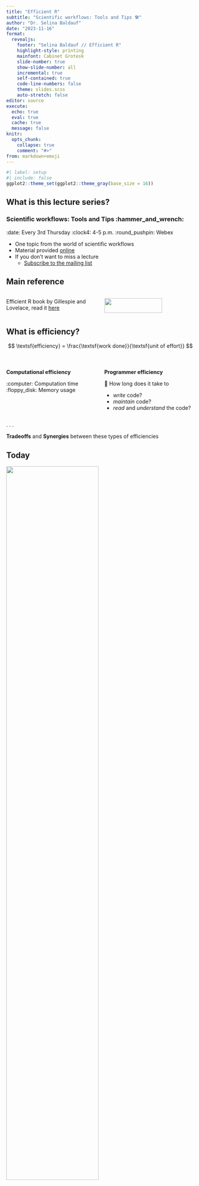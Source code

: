 ```yaml
---
title: "Efficient R"
subtitle: "Scientific workflows: Tools and Tips 🛠️"
author: "Dr. Selina Baldauf"
date: "2023-11-16"
format: 
  revealjs:
    footer: "Selina Baldauf // Efficient R"
    highlight-style: printing
    mainfont: Cabinet Grotesk
    slide-number: true
    show-slide-number: all
    incremental: true
    self-contained: true
    code-line-numbers: false
    theme: slides.scss
    auto-stretch: false
editor: source
execute: 
  echo: true
  eval: true
  cache: true
  message: false
knitr: 
  opts_chunk: 
    collapse: true
    comment: "#>" 
from: markdown+emoji
---
```


```r
#| label: setup
#| include: false
ggplot2::theme_set(ggplot2::theme_gray(base_size = 16))
```

## What is this lecture series?

### Scientific workflows: Tools and Tips :hammer_and_wrench:

::: nonincremental
:date: Every 3rd Thursday :clock4: 4-5 p.m. :round_pushpin: Webex

-   One topic from the world of scientific workflows
-   Material provided [online](https://selinazitrone.github.io/tools_and_tips/)
-   If you don't want to miss a lecture
    -   [Subscribe to the mailing list](https://lists.fu-berlin.de/listinfo/toolsAndTips)
:::

## Main reference

:::{.columns}

:::{.column width="50%"}

Efficient R book by Gillespie and Lovelace, read it [here](https://bookdown.org/csgillespie/efficientR/)

:::

:::{.column width="50%"}

![](images/2023_11_16_efficient_r/f0_web.png){width=80%}

:::

:::

## What is efficiency?

$$
\textsf{efficiency} = \frac{\textsf{work done}}{\textsf{unit of effort}}
$$
<br>

:::{.columns}

:::{.column width="50%"}

:::{.fragment}

**Computational efficiency**

:::

:::{.fragment}

:computer: Computation time <br>
:floppy_disk: Memory usage

:::

:::

:::{.column width="50%"}

::: {.fragment}

**Programmer efficiency** 

🧍 How long does it take to

:::

- *write* code?
- *maintain* code?
- *read* and *understand* the code?

:::


:::

. . .

**Tradeoffs** and **Synergies** between these types of efficiencies

## Today

:::{.r-stack}

![](images/2023_11_16_efficient_r/pyramid_1.png){width=70% fig-align="center" .fragment}

![](images/2023_11_16_efficient_r/pyramid_2.png){width=70% fig-align="center" .fragment}

![](images/2023_11_16_efficient_r/pyramid_text.png){width=70% fig-align="center" .fragment}


:::

. . .

**Principles** and **tools** on making R programming more effiicent for :computer:

. . .

Check out my talk ["What they forgot to teach you about R"](https://selinazitrone.github.io/tools_and_tips/sessions/01_what_they_forgot.html) for first two levels


# Efficient setup of our tools {visibility="hidden"}

## Efficient setup {visibility="hidden"}

- Regularly update R, R packages and your IDE (RStudio/VS code/...)
  - constantly improved, also regarding efficiency
  - new versions provide new features
- Know your tools
  - Keyboard shortcuts (RStudio: **Help -> Keyboard Shortcuts Help**)
  - Options (RStudio: **Tools -> Global Options**)

## Efficient setup {visibility="hidden"}

- Integrate AI tools (?), e.g.
    - [Github Copilot for RStudio](https://docs.posit.co/ide/user/ide/guide/tools/copilot.html)
      - Free with a Github Pro account (student or teacher)
    - [Package `gptstudio`](https://github.com/MichelNivard/GPTstudio) to integrate LLMs (e.g. ChatGPT)

:::{.callout-note}

These tools are still **in development** and may not be perfect yet. 
Also be aware of the **ethical implications** of using AI tools.

:::

# Efficient project structure and coding style {visibility="hidden"}

## Chaotic projects are inefficient {visibility="hidden"}
  
![Artwork by [Allison Horst](https://allisonhorst.com), CC BY 4.0](images/2023_11_16_efficient_r/02_kitchen_chaos.png){fig-alt="A frustrated looking little monster in front of a very disorganized cooking area, with smoke and fire coming from a pot surrounded by a mess of bowls, utensils, and scattered ingredients." width=85%}

## Good practice R projects and code .... {visibility="hidden"}

... make your life and the life of your collaborators easy.

- This could be a whole other lecture
- Check out my talk ["What they forgot to teach you about R"](https://selinazitrone.github.io/tools_and_tips/sessions/01_what_they_forgot.html) for details, resources and examples

## Clear project structure {visibility="hidden"}

Make it easy to find things

:::{.columns}

:::{.column width="50%"}


- Separate things into folders
  - Use standard templates (see e.g. [here](https://github.com/FellowsFreiesWissen/computational_notebooks) for an example)
- Use RStudio projects
- Include a readme file
- Name your files properly
  - Machine and human readable

:::

:::{.column width="50%"}

![](images/2023_11_16_efficient_r/04_folder_structures_all.png){width=60%}

:::

:::

## Write beautiful code {visibility="hidden"}

:::{.columns}

:::{.column width="50%"}

- Write code that others (i.e. future you) can understand
- Follow standards for readable and maintainable code
- For R: [tidyverse style guide](https://style.tidyverse.org/index.html)
- Style your code automatically using [`styler` package](https://styler.r-lib.org/)
  - Checkout [this guide](https://selinazitrone.github.io/intro-r-data-analysis/sessions/11_good-practice.html#use-the-styler-package) on how to set it up in RStudio

:::

:::{.column width="50%"}

![Artwork by [Allison Horst](https://allisonhorst.com), CC BY 4.0](images/2023_11_16_efficient_r/17_beatuiful_code.png)

:::

:::

# Efficient R code and optimization {.slide-purple}

:::{.columns}

:::{.column width="50%"}

> How can I make my R code faster?

:::

:::{.column width="50%"}

![](images/2023_11_16_efficient_r/pyramid_text.png)

:::

:::



## Is R slow?

- R is slow compared to other programming languages (e.g. C++).
  - R is designed to make programming easy, not fast

- R is not designed to be memory efficient
  
- But: [R is fast and memory efficient enough]{.highlight-purple} for most tasks.

## Should I optimize?

. . .

> It’s easy to get caught up in trying to remove all bottlenecks. Don’t! [Your time is valuable and is better spent analysing your data]{.highlight-purple}, not eliminating possible inefficiencies in your code. **Be pragmatic**: don’t spend hours of your time to save seconds of computer time.<br>
(Hadley Wickham in [Advanced R](https://adv-r.hadley.nz/perf-improve.html))

. . .

#### Think about

- How much time do I **save** by optimizing? 
- **How often** do I run the code?
- How much time do I **spend** optimizing?

::: {.fragment} 

Often: Trade-off between **readability** and **efficiency**

:::

## Should I optimize?

If your code is to slow for you, you can go through these steps:

1. If possible, **run the code somewhere else**

## Run the code somewhere else

::: {.fragment .nonincremental}

- For this, RStudio has **background jobs**

![](images/2023_11_16_efficient_r/background_job.png){width=50%}

:::

- Or: run it on a cluster (e.g. [FU Curta](https://www.fu-berlin.de/en/sites/high-performance-computing/Rechenressourcen/index.html))

## Should I optimize?

If your code is to slow for you, you can go through these steps:

:::{.nonincremental}

1. If possible, **run the code somewhere else**

:::

2. **Identify the critical** (slow) **parts** of your code
3. Then **optimize only the bottlenecks**

# Identify critical parts of your code

> **Profiling** & **Benchmarking** to measure the speed and memory use of your code

## Profiling R code

What are the speed & memory bottlenecks in my code?

- Use the [`profvis` package](https://rstudio.github.io/profvis/)

## Profiling R code

You can profile a section of code like this:

```r
#| label: profvis
#| code-line-numbers: 1-2|3-6|8-14|7-15 
# install.packages("profvis")
library(profvis)

# Create a data frame with 150 columns and 400000 rows
df <- data.frame(matrix(rnorm(150 * 400000), nrow = 400000))

profvis({
  # Calculate mean of each column and put it in a vector
  means <- apply(df, 2, mean)

  # Subtract mean from each value in the table
  for (i in seq_along(means)) {
    df[, i] <- df[, i] - means[i]
  }
})
```

## Profiling R code

Profvis flame graph shows time and memory spent in each line of code.

![](images/2023_11_16_efficient_r/profvis-flame.png)

## Profiling R code

Profvis data view for details on time spent in each function in the call stack.

![](images/2023_11_16_efficient_r/profvis-data.png)

## Profiling R code

You can also interactively profile code in RStudio:

::: {.nonincremental}

- Go to **Profile -> Start profiling**
- Now interactively run the code you want to profile
- Go to **Profile -> Stop profiling** to see the results

:::

## Profiling R code {visibility="hidden"}

If you have a longer program to profile, the best way is to:

- Wrap the program in a function
- Source the R script with the function
- Use `profvis` function on the sourced function

. . .

```r
#| eval: false
# source the analysis script in which
# the analysis is wrapped in a simple function
source("my_analysis.R")

# profile the analysis function
profvis(my_analysis())
```

## Benchmarking R code

Which version of the code is faster?

. . .

```r
# Fill a data frame in a loop
f1 <- function() {
  x <- data.frame(a = numeric(), b = numeric())
  for (i in 1:1e4) {
    x[i, ] <- c(i, i)
  }
}

# Fill a data frame directly with vectors
f2 <- function() {
  x <- data.frame(a = 1:1e4, b = 1:1e4)
}
```

## Benchmarking R code

Use the `microbenchmark` package to compare the functions:

. . .

```r
#| label: benchmark-f1-f2
#| output-location: fragment
#| code-line-numbers: 1-3|4-9|10-14
# install.packages("microbenchmark")
library(microbenchmark)

compare_functions <- microbenchmark(
  old = f1(),
  new = f2(),
  times = 10 # default is 100
)

compare_functions
```

. . .

We can look at benchmarking results using ggplot

```r
#| eval: false
library(ggplot2)
autoplot(compare_functions)
```


## Benchmarking R code

```r
#| fig-width: 8
#| fig-height: 4.5
#| echo: false
library(ggplot2)
autoplot(compare_functions) + theme_gray(base_size = 16)
```

## Other ways to measure run time {visibility="hidden"}

Use the `tictoc` package to get a quick overview of the time a section of code takes

```r
# install.packages("tictoc")
library(tictoc)

tic()
f1()
toc()

tic()
f2()
toc()
```
 
# Optimize your code

:::{.nonincremental}

- Basic principles
- Data analysis bottlenecks
- Advanced optimization: Parallelization and C++
  
:::

# Basic principles

## Let R do as little as possible

Use fewer function calls and less complex functions

. . .

**Example**:  Calculate mean of every column in a data frame

. . .

```r
#| label: benchmark-colmeans-vs-apply
#| output-location: fragment
#| code-line-numbers: 1-3|4-9|10-13
# A data frame with 1 million rows and 2 columns
x <- data.frame(a = rnorm(1e6), b = rnorm(1e6))

# Example to calculate the mean of each column
microbenchmark(
  apply = apply(x, 2, mean),
  colMeans = colMeans(x),
  times = 10
)
```

## Let R do as little as possible {visibility="hidden"}

Give R as much information as possible

**Example**: Don't let R guess column classes when reading a data frame:

. . .

```r
microbenchmark(
  guess_classes = read.csv(here::here("slides/data/ghg_ems.csv")),
  know_classes = read.csv(here::here("slides/data/ghg_ems.csv"), 
                          colClasses = c("character", "integer", rep("double", 5))),
  times = 10
)
```

## Vectorize your code

- Vectors are central to R programming
- R is optimized for vectorized code
  - Implemented directly in C/Fortran
- Vector operations can often replace for-loops in R
- If there is a vectorized version of a function: Use it

## Vectorize your code

**Example**: Calculate the log of every value in a vector and sum up the result

. . .

```r
#| label: benchmark-vectorization
#| code-line-numbers: 1-3|4-13|14-17
# A vector with 1 million values
x <- 1:1e6

microbenchmark(
  for_loop = {
    log_sum <- 0
    for (i in 1:length(x)) {
      log_sum <- log_sum + log(x[i])
    }
  },
  sum = sum(log(x)),
  times = 10
)
```

## Don't grow objects in a loop {visibility="hidden"}

If you know how big your object will be, pre-allocate it

- This avoids copying the object multiple times

. . .

**Example**: Fill up a data frame in a loop

```r
# Fill up data frame in a loop
f1 <- function() {
  x <- data.frame(a = numeric(), b = numeric())
  for (i in 1:1e4) {
    x[i, ] <- c(i, i)
  }
}

# Fill up data frame in a loop but pre-allocate it
f2 <- function() {
  x <- data.frame(a = numeric(1e4), b = numeric(1e4))
  for (i in 1:1e4) {
    x[i, ] <- c(i, i)
  }
}

```

## Don't grow objects in a loop {visibility="hidden"}

If you know how big your object will be, pre-allocate it

:::{.nonincrmental}

- This avoids copying the object multiple times

:::

**Example**: Fill up a data frame in a loop

```r
microbenchmark(
  no_alloc = f1(),
  pre_alloc = f2(),
  times = 10
)
```


## Don't grow objects in a loop {visibility="hidden"}

Of course, here the even better version would be to fill the data frame directly with vectors:

```r
f3 <- function() {
  x <- data.frame(a = 1:1e4, b = 1:1e4)
}

microbenchmark(
  no_alloc = f1(),
  pre_alloc = f2(),
  no_loop = f3(),
  times = 10
)
```

## For-loops in R

- For-loops are **relatively slow** and it is easy to make them even slower with bad design
- Often they are used when vectorized code would be better

- For loops can often be replaced, e.g. by
  - Functions from the apply family (e.g. `apply`, `lapply`, ...)
  - Vectorized functions (e.g. `sum`, `colMeans`, ...)
  - Vectorized functions from the [`purrr` package](https://purrr.tidyverse.org/) (e.g. `map`)
  
. . .

But: For loops are not necessarily bad, **sometimes** they are the **best solution** and **more readable** than vectorized code.

## Cache variables

If you use a value multiple times, store it in a variable to avoid re-calculation

. . .

**Example**: Calculate column means and normalize them by the standard deviation

. . .

```r
#| label: cache-variables
#| code-line-numbers: 1-3|4-10|11-14
# A matrix with 1000 columns
x <- matrix(rnorm(10000), ncol = 1000)

microbenchmark(
  no_cache = apply(x, 2, function(i) mean(i) / sd(x)),
  cache = {
    sd_x <- sd(x)
    apply(x, 2, function(i) mean(i) / sd_x)
  }
)
```

# Efficient data analysis

## Efficient workflow

- Prepare the data to be clean and concise for analysis
  - Helps to avoid unnecessary calculations
- Save intermediate results
  - Don't re-run time consuming steps if not necessary
- Use the right packages
  - [`tidyverse` packages](https://www.tidyverse.org/) can be quite fast (e.g. `readr`, `dplyr`)
  - [`data.table` package](https://rdatatable.gitlab.io/data.table/) is fast and memory efficienct
  - [`collapse` package](https://sebkrantz.github.io/collapse/index.html) for very fast data manipulation
  
## Read data

**Example:** Read csv data on worldwide emissions of greenhouse gases (~14000 rows, 7 cols).

- Base-R functions to read csv files are:
  - `read.table`
  - `read.csv`
- There are many alternatives to read data, e.g.:
  - `read_csv/read_tsv` from the `readr` package (tidyverse)
  - `fread` from the `data.table` package

## Read data

Compare some alternative reading functions
  
```r
#| label: benchmark-reading-data
#| output-location: slide
file_path_csv <- here::here("slides/data/ghg_ems_large.csv")

compare_input <- microbenchmark::microbenchmark(
  read.csv = read.csv(file_path_csv),
  read_csv = readr::read_csv(file_path_csv, progress = FALSE, show_col_types = FALSE),
  fread = data.table::fread(file_path_csv, showProgress = FALSE),
  times = 10
)

autoplot(compare_input)
```


## Use plain text data

Reading plain text is faster than excel files

```r
#| output-location: slide
file_path_xlsx <- here::here("slides/data/ghg_ems_large.xlsx")

compare_excel <- microbenchmark(
  read_csv = readr::read_csv(file_path_csv, progress = FALSE, show_col_types = FALSE),
  read_excel = readxl::read_excel(file_path_xlsx),
  times = 10
)

autoplot(compare_excel)
```


## Write data

::: {.nonincrmental}

- Base-R functions to write files are:
  - `write.table`
  - `write.csv`
- Faster alternatives are:
  - `write_csv` from the `readr` package (tidyverse)
  - `fwrite` from the `data.table` package

:::

## Write data {visibility="hidden"}

Compare the efficiency of different writing functions:

```r
#| label: benchmark-writing-data
#| eval: false
#| output-location: slide
#| code-line-numbers: 1-7|8-15|16
# create an example with 10000 rows to export
df <- data.frame(
  x = rnorm(10000),
  y = rnorm(10000),
  z = rnorm(10000)
)

compare_output <- microbenchmark::microbenchmark(
  write.csv = write.csv(df, "df.csv"),
  write_csv = readr::write_csv(df, "df.csv"),
  fwrite = data.table::fwrite(df, "df.csv"),
  write_excel = writexl::write_xlsx(df, "df.xlsx"),
  times = 10
)

autoplot(compare_output)
```

## Efficient data manipulation

Different packages offer fast and efficient data manipulation and analysis:

- `dplyr` has a C++ backend and is often faster than base R
- `data.table` is fast and memory efficiency
  - Syntax is quite different from base R and `tidyverse`
- `collapse` is a C++ based package that is specifically developed for fast data analysis
  - Works together with both `tidyverse` and `data.table` workflows
  - Many functions similar to base R or `dplyr` just with prefix "f" (e.g. `fselect`, `fmean`, ...)
  
## Summarize data by group

**Example**: Summarize mean carbon emissions from Electricity by Country

```r
library(data.table)
library(dplyr)
library(collapse)
```

## Summarize data by group

**Example**: Summarize mean carbon emissions from Electricity by Country

```r
#| include: false
ghg_ems <- data.table::fread(here::here("slides/data/ghg_ems.csv"))
```

```r
#| label: functions-summarize-by-group
#| code-line-numbers: 1-7|8-14|15-20
# 1. The data table way
# Convert the data to a data.table
setDT(ghg_ems)
summarize_dt <- function(){
  ghg_ems[, mean(Electricity, na.rm = TRUE), by = Country]
}

# 2. The dplyr way
summarize_dplyr <- function(){
  ghg_ems |>
      group_by(Country) |>
      summarize(mean_e = mean(Electricity, na.rm = TRUE))
}

# 3. The collapse way
summarize_collapse <- function(){
  ghg_ems |>
      fgroup_by(Country) |>
      fsummarise(mean_e = fmean(Electricity))
}
```

## Summarize data by group

**Example**: Summarize mean carbon emissions from Electricity by Country

```r
#| label: benchmark-summarizing-by-group
#| code-line-numbers: 1-7|8-12
# compare the speed of all versions
microbenchmark(
  dplyr = summarize_dplyr(),
  data_table = summarize_dt(),
  collapse = summarize_collapse(),
  times = 10
)
```

## Select columns

**Example**: Select columns Country, Year, Electricity, Transportation

```r
#| label: benchmark-selecting-columns
#| code-line-numbers: 1-6|7-11
#| output-location: fragment
microbenchmark(
  dplyr = select(ghg_ems, Country, Year, Electricity, Transportation),
  data_table = ghg_ems[, .(Country, Electricity, Transportation)],
  collapse = fselect(ghg_ems, Country, Electricity, Transportation),
  times = 10
)
```

# Advanced optimization

> Parallelization and C++

## Parallelization

By default, R works on one core but CPUs have multiple cores

. . .

```r
#| label: find-available-cores
# Find out how many cores you have with the parallel package
# install.packages("parallel")
parallel::detectCores()
```

. . .

::::{.columns}

::: {.column width="50%"}

Sequential

![](images/2023_11_16_efficient_r/sequential.png){width="40%" fig-align="center"}

:::

::: {.column width="50%"}

:::{.fragment}

Parallel

![](images/2023_11_16_efficient_r/parallel.png)

:::

:::

::::

## Parallelization with the futureverse

- `future` is a framework to help you parallelize existing R code
  - Parallel versions of base R apply family
  - Parallel versions of `purrr` functions
  - Parallel versions of `foreach` loops
- Find more details [here](https://www.futureverse.org/)
- Find a tutorial for different use cases [here](https://henrikbengtsson.github.io/future-tutorial-user2022)

## A slow example

Let's create a very slow square root function

```r
slow_sqrt <- function(x){
  Sys.sleep(1) # simulate 1 second of computation time
  sqrt(x)
}
```
<br>

:::{.fragment}

Before you run anything in parallel, tell R how many cores to use:

```r
library(future)
# Plan parallel session with 6 cores
plan(multisession, workers = 6)
```

:::

## Parallel apply functions

To run the function on a vector of numbers we could use

:::{.columns}

:::{.column width="50%"}

The **sequential** version

```r
#| message: false
# to measure the runtime
library(tictoc)

# create a vector of 10 numbers
x <- 1:10 

tic()
result <- lapply(x, slow_sqrt)
toc()
```

:::

:::{.column width="50%"}

:::{.fragment}

The **parallel** version

```r
# Load future.apply package
library(future.apply)

tic()
result <- future_lapply(x, slow_sqrt)
toc()
```

:::

:::

:::

## Parallel apply functions

Selected base R apply functions and their future versions:

```r
#| echo: false
# A data. frame with two columns: base and future.apply
# In the base column there are the base R functions and in the future.apply
# column there are the future versions of the functions
# The function names should be enclosed in backticks and then in quotation marks to be printed nicely
apply_functions <- data.frame(
  base = c("`lapply`", "`sapply`", "`vapply`", "`mapply`", "`tapply`", "`apply`", "`Map`"),
  future.apply = c("`future_lapply`", "`future_sapply`", "`future_vapply`", "`future_mapply`", "`future_tapply`",  "`future_apply`", "`future_Map`")
)
# print the data frame apply_functions nicely in the quarto doc using knitr
# Apply striped design to the table
knitr::kable(apply_functions) 
```

## Future `purrr` functions {visibility="hidden"}

- The [`furrr` package](https://furrr.futureverse.org/) offers parallel versions of [`purrr` functions](https://purrr.tidyverse.org/)

. . .

:::{.columns}

:::{.column width="50%"}

The **sequential** version

```r
library(purrr)

# the purrr version
tic()
z <- map(x, slow_sqrt)
toc()
```

:::

:::{.column width="50%"}

The **parallel** version

```r
library(furrr)

# the furrr version
tic()
z <- future_map(x, slow_sqrt)
toc()
```

:::

:::

## Parallel for loops

A normal for loop:

```r
z <- list()
for (i in 1:10){
  z[i] <- slow_sqrt(i)
}
```

. . .

Use `foreach` to write the same loop

```r
library(foreach)
z <- foreach(i = 1:10) %do% {
  slow_sqrt(i)
}
```

## Parallel for loops

Use `doFuture` and `foreach` package to parallelize for loops

:::{.columns}

:::{.column width="50%"}

The **sequential** version

```r
library(foreach)

tic()
z <- foreach(i = 1:10) %do% {
  slow_sqrt(i)
}
toc()
```

:::

:::{.column width="50%"}

The **parallel** version

```r
library(doFuture)

tic()
z <- foreach(i = 1:10) %dofuture% {
  slow_sqrt(i)
}
toc()
```

:::

:::

## Close multisession

When you are done working in parallel, explicitly close your multisession:

```r
# close the multisession plan
plan(sequential)
```

## Replace slow code with C++

- Use the [`Rcpp` package](https://www.rcpp.org/) to re-write R functions in C++
 - `Rcpp` is also used internally by many R packages to make them faster
- Requirements: 
  - C++ compiler installed
  - Some knowledge of C++
  
- See [this book chapter](https://csgillespie.github.io/efficientR/performance.html#rcpp) and the [online documentation](https://www.rcpp.org/) for more info
 
## Rewrite a function in C++

**Example:** R function to calculate Fibonacci numbers

```r
# A function to calculate Fibonacci numbers
fibonacci_r <- function(n){
  if (n < 2){
    return(n)
  } else {
    return(fibonacci_r(n - 1) + fibonacci_r(n - 2))
  }
}
```
<br>

. . .

```r
# Calculate the 30th Fibonacci number
fibonacci_r(30)
```

## Rewrite a function in C++

Use `cppFunction` to rewrite the function in C++:

```r
library(Rcpp)

# Rewrite the fibonacci_r function in C++
fibonacci_cpp <- cppFunction(
  'int fibonacci_cpp(int n){
    if (n < 2){
      return(n);
    } else {
      return(fibonacci_cpp(n - 1) + fibonacci_cpp(n - 2));
    }
  }'
)
```
<br>

. . .

```r
# calculate the 30th Fibonacci number
fibonacci_cpp(30)
```

## Rewrite a function in C++

You can also source C++ functions from C++ scripts.

. . .

C++ script `fibonacci.cpp`:

```cpp
#include "Rcpp.h"

// [[Rcpp::export]]
int fibonacci_cpp(const int x) {
   if (x < 2) return(x);
   return (fibonacci(x - 1)) + fibonacci(x - 2);
}
```

. . .

Then source the function in your R script using `sourceCpp`:

. . .

```r
sourceCpp("fibonacci.cpp")

# Use the function in your R script like you are used to
fibonacci_cpp(30)
```


## How much faster is C++?

```r
microbenchmark(
  r = fibonacci_r(30),
  rcpp = fibonacci_cpp(30),
  times = 10
)
```

# Summary

![](images/2023_11_16_efficient_r/pyramid_text.png){width=90%}

## Next lecture

#### Topic t.b.a.

<br>

:date: 18th January :clock4: 4-5 p.m. :round_pushpin: Webex

:bell: [Subscribe to the mailing list](https://lists.fu-berlin.de/listinfo/toolsAndTips)

:e-mail: For topic suggestions and/or feedback [send me an email](mailto:selina.baldauf@fu-berlin.de)

## Thank you for your attention :)
Questions?